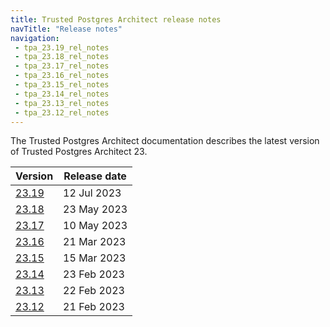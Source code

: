 ```yaml
---
title: Trusted Postgres Architect release notes
navTitle: "Release notes"
navigation:
 - tpa_23.19_rel_notes
 - tpa_23.18_rel_notes
 - tpa_23.17_rel_notes
 - tpa_23.16_rel_notes
 - tpa_23.15_rel_notes
 - tpa_23.14_rel_notes
 - tpa_23.13_rel_notes
 - tpa_23.12_rel_notes
---
```


The Trusted Postgres Architect documentation describes the latest version of Trusted Postgres Architect 23. 

|           Version            | Release date |
| ---------------------------- | ------------ |
| [23.19](tpa_23.19_rel_notes) | 12 Jul 2023  |
| [23.18](tpa_23.18_rel_notes) | 23 May 2023  |
| [23.17](tpa_23.17_rel_notes) | 10 May 2023  |
| [23.16](tpa_23.16_rel_notes) | 21 Mar 2023  |
| [23.15](tpa_23.15_rel_notes) | 15 Mar 2023  |
| [23.14](tpa_23.14_rel_notes) | 23 Feb 2023  |
| [23.13](tpa_23.13_rel_notes) | 22 Feb 2023  |
| [23.12](tpa_23.12_rel_notes) | 21 Feb 2023  |

